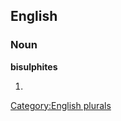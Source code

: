 ==English==

===Noun===
'''bisulphites'''

# {{plural of|[[bisulphite]]}}

[[Category:English plurals]]